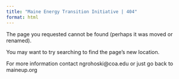 ```yaml
---
title: "Maine Energy Transition Initiative | 404"
format: html
---
```


The page you requested cannot be found (perhaps it was moved or renamed).

You may want to try searching to find the page's new location.

For more information contact ngrohoski@coa.edu or just go back to maineup.org